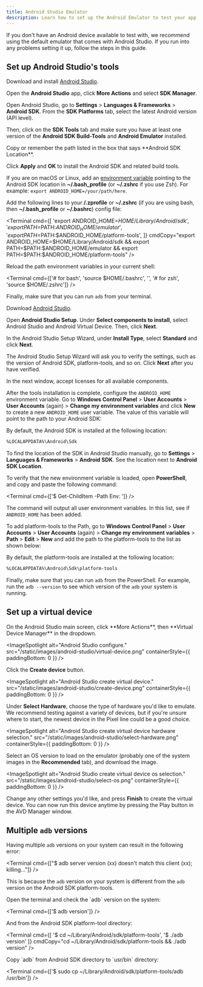 ```yaml
---
title: Android Studio Emulator
description: Learn how to set up the Android Emulator to test your app on a virtual Android device.
---
```



If you don't have an Android device available to test with, we recommend using the default emulator that comes with Android Studio. If you run into any problems setting it up, follow the steps in this guide.

## Set up Android Studio's tools

<Tabs>

<Tab label="macOS">

<Step label="1">

Download and install [Android Studio](https://developer.android.com/studio).

</Step>

<Step label="2">

Open the **Android Studio** app, click **More Actions** and select **SDK Manager**.

</Step>

<Step label="3">

Open Android Studio, go to **Settings** &gt; **Languages & Frameworks** &gt; **Android SDK**. From the **SDK Platforms** tab, select the latest Android version (API level).

<ImageSpotlight alt="Android SDK Platforms" src="/static/images/android-studio/sdk-platforms.png" />

Then, click on the **SDK Tools** tab and make sure you have at least one version of the **Android SDK Build-Tools** and **Android Emulator** installed.

<ImageSpotlight
  alt="Android SDK build tools."
  src="/static/images/android-studio/build-tools.png"
/>
</Step>

<Step label="4">
Copy or remember the path listed in the box that says **Android SDK Location**.

<ImageSpotlight
  alt="Android SDK location."
  src="/static/images/android-studio/sdk-location.png"
/>
</Step>

<Step label="5">

Click **Apply** and **OK** to install the Android SDK and related build tools.

</Step>

<Step label="6">

If you are on macOS or Linux, add an [environment variable](https://developer.android.com/studio/command-line/variables#envar) pointing to the Android SDK location in **~/.bash_profile** (or **~/.zshrc** if you use Zsh). For example: `export ANDROID_HOME=/your/path/here`.

Add the following lines to your **/.zprofile** or **~/.zshrc** (if you are using bash, then **~/.bash_profile** or **~/.bashrc**) config file:

<Terminal
  cmd={[
    'export ANDROID_HOME=$HOME/Library/Android/sdk',
    'export PATH=$PATH:$ANDROID_HOME/emulator',
    'export PATH=$PATH:$ANDROID_HOME/platform-tools',
  ]}
  cmdCopy="export ANDROID_HOME=$HOME/Library/Android/sdk && export PATH=$PATH:$ANDROID_HOME/emulator && export PATH=$PATH:$ANDROID_HOME/platform-tools"
/>

</Step>

<Step label="7">

Reload the path environment variables in your current shell:

<Terminal cmd={['# for bash', 'source $HOME/.bashrc', '', '# for zsh', 'source $HOME/.zshrc']} />

</Step>

<Step label="8">

Finally, make sure that you can run `adb` from your terminal.

</Step>

</Tab>

<Tab label="Windows">

<Step label="1">

Download [Android Studio](https://developer.android.com/studio).

</Step>

<Step label="2">

Open **Android Studio Setup**. Under **Select components to install**, select Android Studio and Android Virtual Device. Then, click **Next**.

</Step>

<Step label="3">

In the Android Studio Setup Wizard, under **Install Type**, select **Standard** and click **Next**.

<ImageSpotlight
  alt="Android Studio Setup Wizard asks for the type of installation."
  src="/static/images/android-studio/windows-install-type.png"
/>

</Step>

<Step label="4">

The Android Studio Setup Wizard will ask you to verify the settings, such as the version of Android SDK, platform-tools, and so on. Click **Next** after you have verified.

</Step>

<Step label="5">

In the next window, accept licenses for all available components.

<ImageSpotlight
  alt="Android Studio Setup Wizard asks to accept various licenses to install the tools."
  src="/static/images/android-studio/windows-licenses.png"
/>

</Step>

<Step label="6">

After the tools installation is complete, configure the `ANDROID_HOME` environment variable. Go to **Windows Control Panel** > **User Accounts** > **User Accounts** (again) > **Change my environment variables** and click **New** to create a new `ANDROID_HOME` user variable. The value of this variable will point to the path to your Android SDK:

<ImageSpotlight
  alt="Setting up ANDROID_HOME user variable."
  src="/static/images/android-studio/windows-android-home-variable.png"
/>

<Collapsible summary="How to find installed SDK location">

By default, the Android SDK is installed at the following location:

```bash
%LOCALAPPDATA%\Android\Sdk
```

To find the location of the SDK in Android Studio manually, go to **Settings** > **Languages & Frameworks** > **Android SDK**. See the location next to **Android SDK Location**.

<ImageSpotlight
  alt="Android SDK location in Android Studio Settings."
  src="/static/images/android-studio/windows-android-sdk-location.png"
/>

</Collapsible>

</Step>

<Step label="7">

To verify that the new environment variable is loaded, open **PowerShell**, and copy and paste the following command:

<Terminal cmd={['$ Get-ChildItem -Path Env: ']} />

The command will output all user environment variables. In this list, see if `ANDROID_HOME` has been added.

</Step>

<Step label="8">

To add platform-tools to the Path, go to **Windows Control Panel** > **User Accounts** > **User Accounts** (again) > **Change my environment variables** > **Path** > **Edit** > **New** and add the path to the platform-tools to the list as shown below:

<ImageSpotlight
  alt="Setting up platform-tools user variable."
  src="/static/images/android-studio/windows-platform-tools-path.png"
/>

<Collapsible summary="How to find installed platform-tools location">

By default, the platform-tools are installed at the following location:

```bash
%LOCALAPPDATA%\Android\Sdk\platform-tools
```

</Collapsible>

</Step>

<Step label="9">

Finally, make sure that you can run `adb` from the PowerShell. For example, run the `adb --version` to see which version of the `adb` your system is running.

</Step>

</Tab>

</Tabs>

## Set up a virtual device

<Step label="1">
On the Android Studio main screen, click **More Actions**, then **Virtual Device Manager** in the dropdown.

<ImageSpotlight
  alt="Android Studio configure."
  src="/static/images/android-studio/virtual-device.png"
  containerStyle={{ paddingBottom: 0 }}
/>

</Step>

<Step label="2">

Click the **Create device** button.

<ImageSpotlight
  alt="Android Studio create virtual device."
  src="/static/images/android-studio/create-device.png"
  containerStyle={{ paddingBottom: 0 }}
/>

</Step>

<Step label="3">

Under **Select Hardware**, choose the type of hardware you'd like to emulate. We recommend testing against a variety of devices, but if you're unsure where to start, the newest device in the Pixel line could be a good choice.

<ImageSpotlight
  alt="Android Studio create virtual device hardware selection."
  src="/static/images/android-studio/select-hardware.png"
  containerStyle={{ paddingBottom: 0 }}
/>

</Step>

<Step label="4">

Select an OS version to load on the emulator (probably one of the system images in the **Recommended** tab), and download the image.

<ImageSpotlight
  alt="Android Studio create virtual device os selection."
  src="/static/images/android-studio/select-os.png"
  containerStyle={{ paddingBottom: 0 }}
/>

</Step>

<Step label="5">

Change any other settings you'd like, and press **Finish** to create the virtual device. You can now run this device anytime by pressing the Play button in the AVD Manager window.

</Step>

## Multiple `adb` versions

Having multiple `adb` versions on your system can result in the following error:

<Terminal cmd={["$ adb server version (xx) doesn't match this client (xx); killing..."]} />

This is because the `adb` version on your system is different from the `adb` version on the Android SDK platform-tools.

<Step label="1">
Open the terminal and check the `adb` version on the system:

<Terminal cmd={['$ adb version']} />
</Step>

<Step label="2">
And from the Android SDK platform-tool directory:

<Terminal cmd={[
  '$ cd ~/Library/Android/sdk/platform-tools',
  '$ ./adb version'
]} cmdCopy="cd ~/Library/Android/sdk/platform-tools && ./adb version" />
</Step>

<Step label="3">
Copy `adb` from Android SDK directory to `usr/bin` directory:

<Terminal cmd={['$ sudo cp ~/Library/Android/sdk/platform-tools/adb /usr/bin']} />
</Step>
